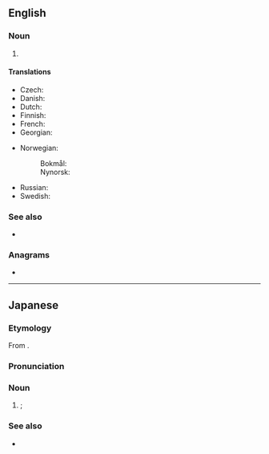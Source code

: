 ==English==
{{wikipedia}}

===Noun===
{{en-noun}}

# {{lb|en|economics}} {{initialism of|en|gross national product}}

====Translations====
{{trans-top|gross national product}}
* Czech: {{t|cs|HNP}}
* Danish: {{t|da|BNP}}
* Dutch: {{t|nl|BNP}}
* Finnish: {{t+|fi|BKT}}
* French: {{t+|fr|PNB}}
* Georgian: {{t|ka|მეპ}}
{{trans-mid}}
* Norwegian:
*: Bokmål: {{t|nb|BNP}}
*: Nynorsk: {{t|nn|BNP}}
* Russian: {{t+|ru|ВНП|m}}
* Swedish: {{t+|sv|BNP}}
{{trans-bottom}}

===See also===
* {{l|en|GDP}}

===Anagrams===
* {{anagrams|en|a=gnp|NGP|NPG|PNG|png}}

----

==Japanese==

===Etymology===
From {{bor|ja|en|GNP|sort=しいえぬぴい'}}.

===Pronunciation===
{{ja-pron|ジーエヌピー|acc=5}}

===Noun===
{{ja-noun|ジー%-エヌ%-ピー}}

# {{lb|ja|economics|sort=しいえぬぴい'}} {{syn of|ja|国民総生産|tr=kokumin sōseisan||{{l|en|gross national product}}}}; {{l|en|GNP}}

===See also===
* {{ja-r|GDP|ジー%-ディー%-ピー}}
